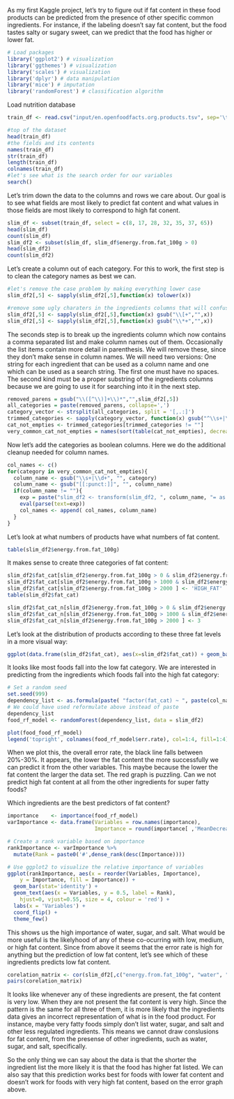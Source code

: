 As my first Kaggle project, let's try to figure out if fat content in these food products can be predicted from the presence of other specific common ingredients. For instance, if the labeling doesn't say fat content, but the food tastes salty or sugary sweet, can we predict that the food has higher or lower fat.

```r
# Load packages
library('ggplot2') # visualization
library('ggthemes') # visualization
library('scales') # visualization
library('dplyr') # data manipulation
library('mice') # imputation
library('randomForest') # classification algorithm
```

Load nutrition database

```r
train_df <- read.csv("input/en.openfoodfacts.org.products.tsv", sep='\t', stringsAsFactors = FALSE);

#top of the dataset
head(train_df)
#the fields and its contents
names(train_df)
str(train_df)
length(train_df)
colnames(train_df)
#let's see what is the search order for our variables
search()
```
Let's trim down the data to the columns and rows we care about. Our goal is to see what fields are most likely to predict fat content and what values in those fields are most likely to correspond to high fat conent. 
```r
slim_df <- subset(train_df, select = c(8, 17, 28, 32, 35, 37, 65))
head(slim_df)
count(slim_df)
slim_df2 <- subset(slim_df, slim_df$energy.from.fat_100g > 0)
head(slim_df2)
count(slim_df2)
```

Let's create a column out of each category. For this to work, the first step is to clean the category names as best we can.

```r
#let's remove the case problem by making everything lower case
slim_df2[,5] <- sapply(slim_df2[,5],function(x) tolower(x))

#remove some ugly charaters in the ingredients columns that will confuse our regexeses and which make now sense anyway
slim_df2[,5] <- sapply(slim_df2[,5],function(x) gsub("\\[+","",x))
slim_df2[,5] <- sapply(slim_df2[,5],function(x) gsub("\\*+","",x))
```
The seconds step is to break up the ingredients column which now contains a comma separated list and make column names out of them. Occasionally the list items contain more detail in parenthesis. We will remove these, since they don't make sense in column names. We will need two versions: One string for each ingredient that can be used as a column name and one which can be used as a search string. The first one must have no spaces. The second kind must be a proper substring of the ingredients columns because we are going to use it for searching into it in the next step. 

```r
removed_parens = gsub("\\([^\\)]+\\)*","",slim_df2[,5])
all_categories = paste(removed_parens, collapse=',')
category_vector <- strsplit(all_categories, split = '[,.:]')
trimmed_categories <- sapply(category_vector, function(x) gsub("^\\s+|\\s+$", "", x))
cat_not_empties <- trimmed_categories[trimmed_categories != ""]
very_common_cat_not_empties = names(sort(table(cat_not_empties), decreasing = T))[0:20]
```

Now let's add the categories as boolean columns. Here we do the additional cleanup needed for column names.

```r
col_names <- c()
for(category in very_common_cat_not_empties){
  column_name <- gsub("\\s+|\\d+", "", category)
  column_name <- gsub("[[:punct:]]", "", column_name)
  if(column_name != ""){
    exp = paste("slim_df2 <- transform(slim_df2, ", column_name, "= as.integer(grepl(\"", category, "\", ingredients_text)))", sep = "")
    eval(parse(text=exp))
    col_names <- append( col_names, column_name) 
  }
}
```
Let's look at what numbers of products have what numbers of fat content.
```r
table(slim_df2$energy.from.fat_100g)
```
It makes sense to create three categories of fat content:
```r
slim_df2$fat_cat[slim_df2$energy.from.fat_100g > 0 & slim_df2$energy.from.fat_100g <=1000 ] <- 'LOW_FAT'
slim_df2$fat_cat[slim_df2$energy.from.fat_100g > 1000 & slim_df2$energy.from.fat_100g <=2000 ] <- 'MID_FAT'
slim_df2$fat_cat[slim_df2$energy.from.fat_100g > 2000 ] <- 'HIGH_FAT'
table(slim_df2$fat_cat)

slim_df2$fat_cat_n[slim_df2$energy.from.fat_100g > 0 & slim_df2$energy.from.fat_100g <=1000 ] <- 1
slim_df2$fat_cat_n[slim_df2$energy.from.fat_100g > 1000 & slim_df2$energy.from.fat_100g <=2000 ] <- 2
slim_df2$fat_cat_n[slim_df2$energy.from.fat_100g > 2000 ] <- 3

```
Let's look at the distribution of products according to these three fat levels in a more visual way:
```r
ggplot(data.frame(slim_df2$fat_cat), aes(x=slim_df2$fat_cat)) + geom_bar()
```
It looks like most foods fall into the low fat category. We are interested in predicting from the ingredients which foods fall into the high fat category:
```r
# Set a random seed
set.seed(999)
dependency_list <- as.formula(paste( "factor(fat_cat) ~ ", paste(col_names, collapse = "+")))
# We could have used reformulate above instead of paste
dependency_list
food_rf_model <- randomForest(dependency_list, data = slim_df2)

plot(food_food_rf_model)
legend('topright', colnames(food_rf_model$err.rate), col=1:4, fill=1:4)
```
When we plot this, the overall error rate, the black line falls between 20%-30%. It appears, the lower the fat content the more successfully we can predict it from the other variables. This maybe because the lower the fat content the larger the data set. The red graph is puzzling. Can we not predict high fat content at all from the other ingredients for super fatty foods?

Which ingredients are the best predictors of fat content?

```r
importance    <- importance(food_rf_model)
varImportance <- data.frame(Variables = row.names(importance), 
                            Importance = round(importance[ ,'MeanDecreaseGini'],2))

# Create a rank variable based on importance
rankImportance <- varImportance %>%
  mutate(Rank = paste0('#',dense_rank(desc(Importance))))

# Use ggplot2 to visualize the relative importance of variables
ggplot(rankImportance, aes(x = reorder(Variables, Importance), 
    y = Importance, fill = Importance)) +
  geom_bar(stat='identity') + 
  geom_text(aes(x = Variables, y = 0.5, label = Rank),
    hjust=0, vjust=0.55, size = 4, colour = 'red') +
  labs(x = 'Variables') +
  coord_flip() + 
  theme_few()
```
This shows us the high importance of water, sugar, and salt. What would be more useful is the likelyhood of any of these co-ocurring with low, medium, or high fat content. Since from above it seems that the error rate is high for anything but the prediction of low fat content, let's see which of these ingredients predicts low fat content.

```r
corelation_matrix <- cor(slim_df2[,c("energy.from.fat_100g", "water", "sugar", "salt")])
pairs(corelation_matrix)
```
It looks like whenever any of these ingredients are present, the fat content is very low. When they are not present the fat content is very high. Since the pattern is the same for all three of them, it is more likely that the ingredients data gives an incorrect representation of what is in the food product. For instance, maybe very fatty foods simply don't list water, sugar, and salt and other less regulated ingredients. This means we cannot draw conslusions for fat content, from the presense of other ingredients, such as water, sugar, and salt, specifically.

So the only thing we can say about the data is that the shorter the ingredient list the more likely it is that the food has higher fat listed. We can also say that this prediction works best for foods with lower fat content and doesn't work for foods with very high fat content, based on the error graph above.

